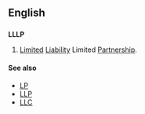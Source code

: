 ==English==

==={{initialism}}===
{{wikipedia}}
'''LLLP'''

# {{business}}{{law}} [[limited|Limited]] [[liability|Liability]] Limited [[partnership|Partnership]].

====See also====
*[[LP]]
*[[LLP]]
*[[LLC]]